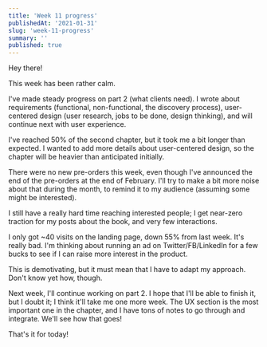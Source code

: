 ```yaml
---
title: 'Week 11 progress'
publishedAt: '2021-01-31'
slug: 'week-11-progress'
summary: ''
published: true
---
```


Hey there!

This week has been rather calm.

I've made steady progress on part 2 (what clients need). I wrote about requirements (functional, non-functional, the discovery process), user-centered design (user research, jobs to be done, design thinking), and will continue next with user experience.

I've reached 50% of the second chapter, but it took me a bit longer than expected. I wanted to add more details about user-centered design, so the chapter will be heavier than anticipated initially.

There were no new pre-orders this week, even though I've announced the end of the pre-orders at the end of February. I'll try to make a bit more noise about that during the month, to remind it to my audience (assuming some might be interested).

I still have a really hard time reaching interested people; I get near-zero traction for my posts about the book, and very few interactions.

I only got ~40 visits on the landing page, down 55% from last week. It's really bad. I'm thinking about running an ad on Twitter/FB/LinkedIn for a few bucks to see if I can raise more interest in the product.

This is demotivating, but it must mean that I have to adapt my approach. Don't know yet how, though.

Next week, I'll continue working on part 2. I hope that I'll be able to finish it, but I doubt it; I think it'll take me one more week. The UX section is the most important one in the chapter, and I have tons of notes to go through and integrate. We'll see how that goes!

That's it for today!

<BlogPostSignature />
